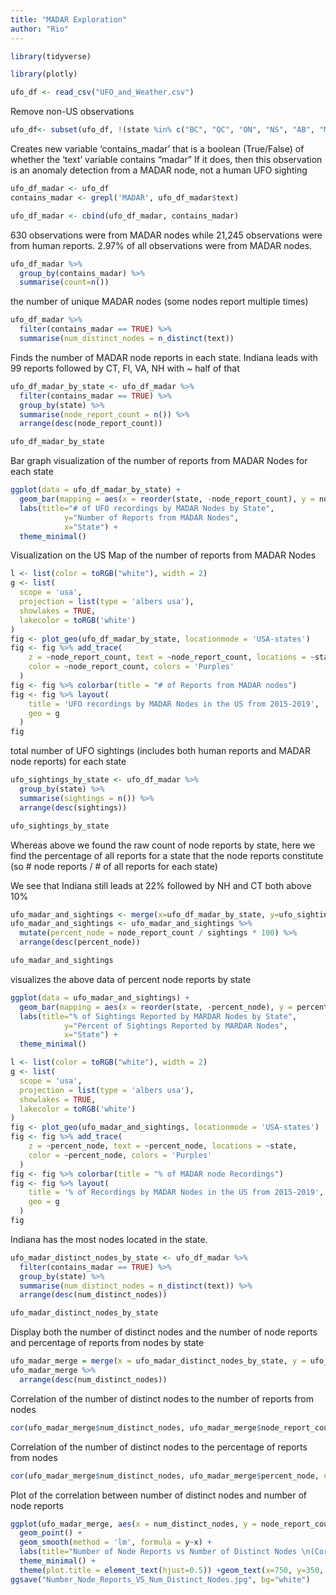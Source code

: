 ---
title: "MADAR Exploration"
author: "Rio"
---
```{r}
library(tidyverse)

library(plotly)
```

```{r}
ufo_df <- read_csv("UFO_and_Weather.csv")
```
Remove non-US observations

```{r}
ufo_df<- subset(ufo_df, !(state %in% c("BC", "QC", "ON", "NS", "AB", "MB", "SK", "YT", "NL")))
```

Creates new variable 'contains_madar' that is a boolean (True/False) of whether the 'text' variable contains "madar" 
If it does, then this observation is an anomaly detection from a MADAR node, not a human UFO sighting 

```{r}
ufo_df_madar <- ufo_df
contains_madar <- grepl('MADAR', ufo_df_madar$text)

ufo_df_madar <- cbind(ufo_df_madar, contains_madar)
```

630 observations were from MADAR nodes while 21,245 observations were from human reports.
2.97% of all observations were from MADAR nodes.

```{r}
ufo_df_madar %>% 
  group_by(contains_madar) %>% 
  summarise(count=n())
```

the number of unique MADAR nodes (some nodes report multiple times)

```{r}
ufo_df_madar %>% 
  filter(contains_madar == TRUE) %>% 
  summarise(num_distinct_nodes = n_distinct(text))
```


Finds the number of MADAR node reports in each state.
Indiana leads with 99 reports followed by CT, Fl, VA, NH with ~ half of that 

```{r}
ufo_df_madar_by_state <- ufo_df_madar %>% 
  filter(contains_madar == TRUE) %>% 
  group_by(state) %>%
  summarise(node_report_count = n()) %>% 
  arrange(desc(node_report_count))

ufo_df_madar_by_state
```
Bar graph visualization of the number of reports from MADAR Nodes for each state

```{r}
ggplot(data = ufo_df_madar_by_state) +
  geom_bar(mapping = aes(x = reorder(state, -node_report_count), y = node_report_count), stat = "identity", fill = "#76A422") +
  labs(title="# of UFO recordings by MADAR Nodes by State", 
            y="Number of Reports from MADAR Nodes", 
            x="State") +
  theme_minimal()
```

Visualization on the US Map of the number of reports from MADAR Nodes 

```{r}
l <- list(color = toRGB("white"), width = 2)
g <- list(
  scope = 'usa',
  projection = list(type = 'albers usa'),
  showlakes = TRUE,
  lakecolor = toRGB('white')
)
fig <- plot_geo(ufo_df_madar_by_state, locationmode = 'USA-states')
fig <- fig %>% add_trace(
    z = ~node_report_count, text = ~node_report_count, locations = ~state,
    color = ~node_report_count, colors = 'Purples'
  )
fig <- fig %>% colorbar(title = "# of Reports from MADAR nodes")
fig <- fig %>% layout(
    title = 'UFO recordings by MADAR Nodes in the US from 2015-2019',
    geo = g
  )
fig
```
total number of UFO sightings (includes both human reports and MADAR node reports) for each state 

```{r}
ufo_sightings_by_state <- ufo_df_madar %>% 
  group_by(state) %>% 
  summarise(sightings = n()) %>% 
  arrange(desc(sightings))

ufo_sightings_by_state 
```
Whereas above we found the raw count of node reports by state, here we find the percentage of all reports for a state that the node reports constitute (so # node reports / # of all reports for each state)

We see that Indiana still leads at 22% followed by NH and CT both above 10% 

```{r}
ufo_madar_and_sightings <- merge(x=ufo_df_madar_by_state, y=ufo_sightings_by_state , by="state")
ufo_madar_and_sightings <- ufo_madar_and_sightings %>% 
  mutate(percent_node = node_report_count / sightings * 100) %>% 
  arrange(desc(percent_node))

ufo_madar_and_sightings
```
visualizes the above data of percent node reports by state 

```{r}
ggplot(data = ufo_madar_and_sightings) +
  geom_bar(mapping = aes(x = reorder(state, -percent_node), y = percent_node), stat = "identity", fill = "#76A422") +
  labs(title="% of Sightings Reported by MARDAR Nodes by State", 
            y="Percent of Sightings Reported by MARDAR Nodes", 
            x="State") +
  theme_minimal()
```

```{r}
l <- list(color = toRGB("white"), width = 2)
g <- list(
  scope = 'usa',
  projection = list(type = 'albers usa'),
  showlakes = TRUE,
  lakecolor = toRGB('white')
)
fig <- plot_geo(ufo_madar_and_sightings, locationmode = 'USA-states')
fig <- fig %>% add_trace(
    z = ~percent_node, text = ~percent_node, locations = ~state,
    color = ~percent_node, colors = 'Purples'
  )
fig <- fig %>% colorbar(title = "% of MADAR node Recordings")
fig <- fig %>% layout(
    title = '% of Recordings by MADAR Nodes in the US from 2015-2019',
    geo = g
  )
fig
```
Indiana has the most nodes located in the state. 

```{r}
ufo_madar_distinct_nodes_by_state <- ufo_df_madar %>% 
  filter(contains_madar == TRUE) %>% 
  group_by(state) %>% 
  summarise(num_distinct_nodes = n_distinct(text)) %>% 
  arrange(desc(num_distinct_nodes))

ufo_madar_distinct_nodes_by_state
```

Display both the number of distinct nodes and the number of node reports and percentage of reports from nodes by state

```{r}
ufo_madar_merge = merge(x = ufo_madar_distinct_nodes_by_state, y = ufo_madar_and_sightings, by = "state")
ufo_madar_merge %>% 
  arrange(desc(num_distinct_nodes))
```
Correlation of the number of distinct nodes to the number of reports from nodes 

```{r}
cor(ufo_madar_merge$num_distinct_nodes, ufo_madar_merge$node_report_count, use="complete.obs")
```

Correlation of the number of distinct nodes to the percentage of reports from nodes 

```{r}
cor(ufo_madar_merge$num_distinct_nodes, ufo_madar_merge$percent_node, use="complete.obs")
```
Plot of the correlation between number of distinct nodes and number of node reports

```{r}
ggplot(ufo_madar_merge, aes(x = num_distinct_nodes, y = node_report_count)) +
  geom_point() +
  geom_smooth(method = 'lm', formula = y~x) + 
  labs(title="Number of Node Reports vs Number of Distinct Nodes \n(Correlation = .86)", y="# Node Reports", x="# Distinct Nodes") +
  theme_minimal() + 
  theme(plot.title = element_text(hjust=0.5)) +geom_text(x=750, y=350, label="Correlation=.68", size = 4)
ggsave("Number_Node_Reports_VS_Num_Distinct_Nodes.jpg", bg="white")
```
